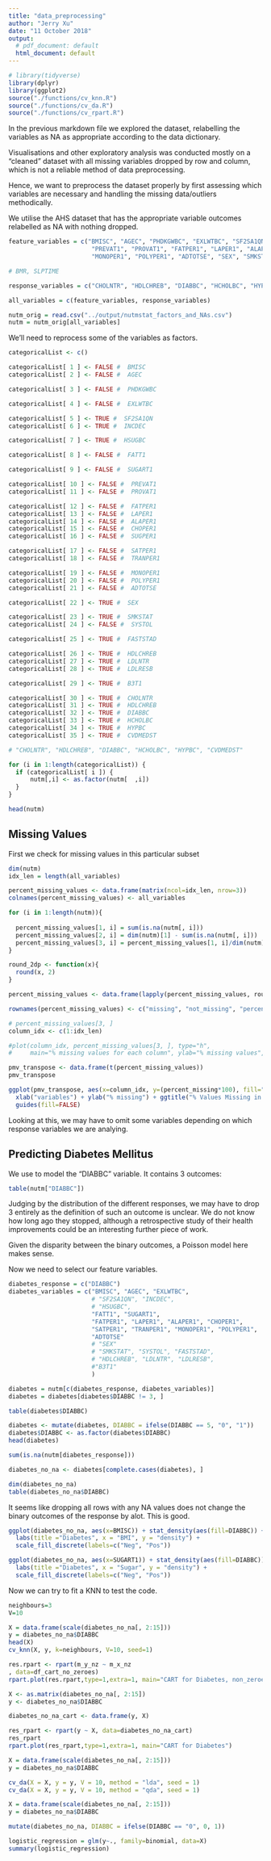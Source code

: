```yaml
---
title: "data_preprocessing"
author: "Jerry Xu"
date: "11 October 2018"
output:
  # pdf_document: default
  html_document: default
---
```


```r

# library(tidyverse)
library(dplyr)
library(ggplot2)
source("./functions/cv_knn.R")
source("./functions/cv_da.R")
source("./functions/cv_rpart.R")
```


In the previous markdown file we explored the dataset, relabelling the variables as NA as appropriate according to the data dictionary. 

Visualisations and other exploratory analysis was conducted mostly on a "cleaned" dataset with all missing variables dropped by row and column, which is not a reliable method of data preprocessing. 

Hence, we want to preprocess the dataset properly by first assessing which variables are necessary and handling the missing data/outliers methodically.

We utilise the AHS dataset that has the appropriate variable outcomes relabelled as NA with nothing dropped. 
 
```r

feature_variables = c("BMISC", "AGEC", "PHDKGWBC", "EXLWTBC", "SF2SA1QN", "INCDEC", "HSUGBC", "FATT1", "SUGART1", 
                       "PREVAT1", "PROVAT1", "FATPER1", "LAPER1", "ALAPER1", "CHOPER1", "SUGPER1", "SATPER1", "TRANPER1", 
                       "MONOPER1", "POLYPER1", "ADTOTSE", "SEX", "SMKSTAT", "SYSTOL", "FASTSTAD", "HDLCHREB", "LDLNTR", "LDLRESB", "B3T1")

# BMR, SLPTIME

response_variables = c("CHOLNTR", "HDLCHREB", "DIABBC", "HCHOLBC", "HYPBC", "CVDMEDST")

all_variables = c(feature_variables, response_variables)

nutm_orig = read.csv("../output/nutmstat_factors_and_NAs.csv")
nutm = nutm_orig[all_variables]
```

We'll need to reprocess some of the variables as factors. 

```r
categoricalList <- c()

categoricalList[ 1 ] <- FALSE #  BMISC 
categoricalList[ 2 ] <- FALSE #  AGEC 

categoricalList[ 3 ] <- FALSE #  PHDKGWBC 

categoricalList[ 4 ] <- FALSE #  EXLWTBC 

categoricalList[ 5 ] <- TRUE #  SF2SA1QN 
categoricalList[ 6 ] <- TRUE #  INCDEC 

categoricalList[ 7 ] <- TRUE #  HSUGBC 

categoricalList[ 8 ] <- FALSE #  FATT1 

categoricalList[ 9 ] <- FALSE #  SUGART1 

categoricalList[ 10 ] <- FALSE #  PREVAT1 
categoricalList[ 11 ] <- FALSE #  PROVAT1 

categoricalList[ 12 ] <- FALSE #  FATPER1 
categoricalList[ 13 ] <- FALSE #  LAPER1 
categoricalList[ 14 ] <- FALSE #  ALAPER1 
categoricalList[ 15 ] <- FALSE #  CHOPER1 
categoricalList[ 16 ] <- FALSE #  SUGPER1 

categoricalList[ 17 ] <- FALSE #  SATPER1 
categoricalList[ 18 ] <- FALSE #  TRANPER1 

categoricalList[ 19 ] <- FALSE #  MONOPER1 
categoricalList[ 20 ] <- FALSE #  POLYPER1 
categoricalList[ 21 ] <- FALSE #  ADTOTSE 

categoricalList[ 22 ] <- TRUE #  SEX 

categoricalList[ 23 ] <- TRUE #  SMKSTAT 
categoricalList[ 24 ] <- FALSE #  SYSTOL 

categoricalList[ 25 ] <- TRUE #  FASTSTAD 

categoricalList[ 26 ] <- TRUE #  HDLCHREB 
categoricalList[ 27 ] <- TRUE #  LDLNTR 
categoricalList[ 28 ] <- TRUE #  LDLRESB 

categoricalList[ 29 ] <- TRUE #  B3T1

categoricalList[ 30 ] <- TRUE #  CHOLNTR 
categoricalList[ 31 ] <- TRUE #  HDLCHREB 
categoricalList[ 32 ] <- TRUE #  DIABBC 
categoricalList[ 33 ] <- TRUE #  HCHOLBC 
categoricalList[ 34 ] <- TRUE #  HYPBC 
categoricalList[ 35 ] <- TRUE #  CVDMEDST 

# "CHOLNTR", "HDLCHREB", "DIABBC", "HCHOLBC", "HYPBC", "CVDMEDST"

for (i in 1:length(categoricalList)) {
  if (categoricalList[ i ]) {
      nutm[,i] <- as.factor(nutm[  ,i])
  }
}

head(nutm)
```

## Missing Values

First we check for missing values in this particular subset

```r
dim(nutm)
idx_len = length(all_variables)

percent_missing_values <- data.frame(matrix(ncol=idx_len, nrow=3))
colnames(percent_missing_values) <- all_variables

for (i in 1:length(nutm)){
  
  percent_missing_values[1, i] = sum(is.na(nutm[, i]))
  percent_missing_values[2, i] = dim(nutm)[1] - sum(is.na(nutm[, i]))
  percent_missing_values[3, i] = percent_missing_values[1, i]/dim(nutm)[1]
}


```

```r

round_2dp <- function(x){
  round(x, 2)
} 

percent_missing_values <- data.frame(lapply(percent_missing_values, round_2dp))

rownames(percent_missing_values) <- c("missing", "not_missing", "percent_missing")

# percent_missing_values[3, ]
column_idx <- c(1:idx_len)

#plot(column_idx, percent_missing_values[3, ], type="h", 
#     main="% missing values for each column", ylab="% missing values", xlab = "column_index")

```

```r

pmv_transpose <- data.frame(t(percent_missing_values))
pmv_transpose

ggplot(pmv_transpose, aes(x=column_idx, y=(percent_missing*100), fill="purple")) + geom_bar(stat="identity") +
  xlab("variables") + ylab("% missing") + ggtitle("% Values Missing in a Variable") +
  guides(fill=FALSE) 

```

Looking at this, we may have to omit some variables depending on which response variables we are analying.


## Predicting Diabetes Mellitus

We use to model the "DIABBC" variable. It contains 3 outcomes:

```r

table(nutm["DIABBC"])

```

\begin{tabular}{|c|c|}
\hline
Outcome & Interpretation    \\
\hline
1       & Currently has DB  \\
3       & Had DB previously \\
5       & Does not have DB  \\
\hline
\end{tabular}

Judging by the distribution of the different responses, we may have to drop 3 entirely as the definition of such an outcome is unclear. We do not know how long ago they stopped, although a retrospective study of their health improvements could be an interesting further piece of work.

Given the disparity between the binary outcomes, a Poisson model here makes sense. 

Now we need to select our feature variables. 

```r
diabetes_response = c("DIABBC")
diabetes_variables = c("BMISC", "AGEC", "EXLWTBC", 
                       # "SF2SA1QN", "INCDEC",
                       # "HSUGBC", 
                       "FATT1", "SUGART1", 
                       "FATPER1", "LAPER1", "ALAPER1", "CHOPER1", 
                       "SATPER1", "TRANPER1", "MONOPER1", "POLYPER1", 
                       "ADTOTSE"
                       # "SEX"
                       # "SMKSTAT", "SYSTOL", "FASTSTAD", 
                       # "HDLCHREB", "LDLNTR", "LDLRESB", 
                       #"B3T1"
                       )

diabetes = nutm[c(diabetes_response, diabetes_variables)]
diabetes = diabetes[diabetes$DIABBC != 3, ]

table(diabetes$DIABBC)

diabetes <- mutate(diabetes, DIABBC = ifelse(DIABBC == 5, "0", "1"))
diabetes$DIABBC <- as.factor(diabetes$DIABBC)
head(diabetes)
```

```r
sum(is.na(nutm[diabetes_response]))

diabetes_no_na <- diabetes[complete.cases(diabetes), ]

dim(diabetes_no_na)
table(diabetes_no_na$DIABBC)
```

It seems like dropping all rows with any NA values does not change the binary outcomes of the response by alot. This is good. 

```r

ggplot(diabetes_no_na, aes(x=BMISC)) + stat_density(aes(fill=DIABBC)) +
  labs(title ="Diabetes", x = "BMI", y = "density") + 
  scale_fill_discrete(labels=c("Neg", "Pos"))

ggplot(diabetes_no_na, aes(x=SUGART1)) + stat_density(aes(fill=DIABBC)) +
  labs(title ="Diabetes", x = "Sugar", y = "density") + 
  scale_fill_discrete(labels=c("Neg", "Pos"))

```


Now we can try to fit a KNN to test the code. 

```r
neighbours=3
V=10

X = data.frame(scale(diabetes_no_na[, 2:15]))
y = diabetes_no_na$DIABBC
head(X)
cv_knn(X, y, k=neighbours, V=10, seed=1)

res.rpart <- rpart(m_y_nz ~ m_x_nz
, data=df_cart_no_zeroes)
rpart.plot(res.rpart,type=1,extra=1, main="CART for Diabetes, non_zeroes")
```

```r
X <- as.matrix(diabetes_no_na[, 2:15])
y <- diabetes_no_na$DIABBC

diabetes_no_na_cart <- data.frame(y, X)

res_rpart <- rpart(y ~ X, data=diabetes_no_na_cart)
res_rpart
rpart.plot(res_rpart,type=1,extra=1, main="CART for Diabetes")
```

```r

X = data.frame(scale(diabetes_no_na[, 2:15]))
y = diabetes_no_na$DIABBC

cv_da(X = X, y = y, V = 10, method = "lda", seed = 1)
cv_da(X = X, y = y, V = 10, method = "qda", seed = 1)

```

```r

X = data.frame(scale(diabetes_no_na[, 2:15]))
y = diabetes_no_na$DIABBC

mutate(diabetes_no_na, DIABBC = ifelse(DIABBC == "0", 0, 1))

logistic_regression = glm(y~., family=binomial, data=X)
summary(logistic_regression)

```

